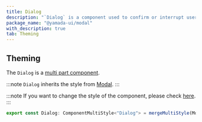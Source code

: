 ```yaml
---
title: Dialog
description: "`Dialog` is a component used to confirm or interrupt user actions."
package_name: "@yamada-ui/modal"
with_description: true
tab: Theming
---
```


## Theming

The `Dialog` is a [multi part component](/styled-system/theming/component-styles#multi-part-components).

:::note
`Dialog` inherits the style from [Modal](/components/overlay/modal).
:::

:::note
If you want to change the style of the component, please check [here](/styled-system/theming/customize-theme#changing-the-style-of-components).
:::

```ts
export const Dialog: ComponentMultiStyle<"Dialog"> = mergeMultiStyle(Modal)()
```
